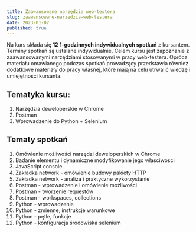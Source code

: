 ```yaml
---
title: Zaawansowane narzędzia web-testera
slug: zaawansowane-narzedzia-web-testera
date: 2023-01-02
published: true
---
```


Na kurs składa się **12 1-godzinnych indywidualnych spotkań** z kursantem. Terminy spotkań są ustalane indywidualnie. Celem kursu jest zapoznanie z zaawansowanymi narzędziami stosowanymi w pracy web-testera. Oprócz materiału omawianego podczas spotkań prowadzący przedstawia również dodatkowe materiały do pracy własnej, które mają na celu utrwalić wiedzę i umiejętności kursanta.

## Tematyka kursu:

1. Narzędzia deweloperskie w Chrome
2. Postman
3. Wprowadzenie do Python + Selenium

## Tematy spotkań

1. Omówienie możliwości narzędzi deweloperskich w Chrome
2. Badanie elementu i dynamiczne modyfikowanie jego właściwości
3. JavaScript console
4. Zakładka network - omówienie budowy pakiety HTTP
5. Zakładka network - analiza i praktyczne wykorzystanie
6. Postman - wprowadzenie i omówienie możliwości
7. Postman - tworzenie requestów
8. Postman - workspaces, collections
9. Python - wprowadzenie
10. Python - zmienne, instrukcje warunkowe
11. Python - pętle, funkcje
12. Python - konfiguracja środowiska selenium

